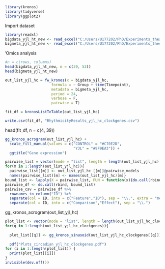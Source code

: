 
```{r}
library(kronos)
library(tidyverse)
library(ggplot2)
```

Import dataset
```{r}
library(readxl)
bigdata_yjl_ht_new <- read_excel("C:/Users/U177202/PhD/Experiments_thesis/Youth_Jet_Lag_Experiment_2/YJL_Exp2_Microarrays/YJL_Exp2_KRONOS/YJL_Exp2_circadian_clock/YJL_Exp2_circadian_clock_ht_extra/bigdata_yjl_ht_new_clockgenes.xlsx")
bigmeta_yjl_ht_new <- read_excel("C:/Users/U177202/PhD/Experiments_thesis/Youth_Jet_Lag_Experiment_2/YJL_Exp2_Microarrays/YJL_Exp2_KRONOS/YJL_Exp2_KRONOS_Omics/bigmeta_yjl_ht_new_clockgenes.xlsx")
```

'Omics analysis
```{r}
#n = c(rows, columns)
head(bigdata_yjl_ht_new, n = c(39, 53))
head(bigmeta_yjl_ht_new)
```

```{r}
out_list_yjl_hc = fw_kronos(x = bigdata_yjl_hc, 
                     formula = ~ Group + time(Timepoint), 
                     metadata = bigmeta_yjl_hc, 
                     period = 24,
                     verbose = F,
                     pairwise = T)
```



```{r}
fit_df = kronosListToTable(out_list_yjl_hc)

write.csv(fit_df, "RhythmicityResults_yjl_hc_clockgenes.csv")
```

head(fit_df, n = c(4, 39))


```{r}
gg_kronos_acrogram(out_list_yjl_hc) +
  scale_fill_manual(values = c("CONTROL" = "#C70E2D",
                               "YJL" = "#9F9EA3")) +
  ggtitle("Gene expression")
```



```{r}
pairwise_list = vector(mode = "list", length = length(out_list_yjl_hc)) 
for(m in 1:length(out_list_yjl_hc)){
  pairwise_list[[m]] <- out_list_yjl_hc [[m]]@pairwise_models
  names(pairwise_list)[m] <- names(out_list_yjl_hc)[m]}
bound_list <- lapply(X = pairwise_list, FUN = function(x){do.call(rbind, x)})
pairwise_df <- do.call(rbind, bound_list)
pairwise_csv = pairwise_df %>% 
  rownames_to_column("ID") %>%
  separate(col = ID, into = c("Feature","ID"), sep = "\\.", extra = "merge") %>%
  separate(col = ID, into = c("Comparison","Effect"), sep = "\\.")
```

gg_kronos_acrogram(out_list_yjl_hc)


```{r}
plot_list <- vector(mode = "list", length = length(out_list_yjl_hc_clockgenes))
for(q in 1:length(out_list_yjl_hc_clockgenes)){
  
  plot_list[[q]] <- gg_kronos_sinusoid(out_list_yjl_hc_clockgenes[[q]]) }
  
  pdf("Plots_circadian_yjl_hc_clockgenes.pdf")
for (i in 1:length(plot_list)) {
  print(plot_list[[i]])
}
invisible(dev.off())
```